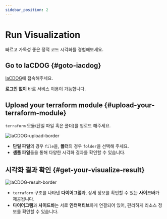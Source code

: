 ```yaml
---
sidebar_position: 2
---
```


# Run Visualization

빠르고 가독성 좋은 정적 코드 시각화를 경험해보세요.

## Go to IaCDOG {#goto-iacdog}


<DocsLogo />

[IaCDOG](https://www.initcloud.io/iacdog/visualizer)에 접속해주세요.

**로그인 없이** 바로 서비스 이용이 가능합니다.

## Upload your terraform module {#upload-your-terraform-module}

`terraform` 모듈(단일 파일 혹은 폴더)를 업로드 해주세요.

![IaCDOG-upload-border](./img/upload-with-sample.png)

- **단일 파일**의 경우 `file`을, **폴더**의 경우 `folder`을 선택해 주세요.
- **샘플 파일**들을 통해 다양한 시각화 결과를 확인할 수 있습니다.

## 시각화 결과 확인 {#get-your-visualize-result}

![IaCDOG-result-border](./img/result.png)

- `terraform` 구조를 나타낸 **다이어그램**과, 상세 정보를 확인할 수 있는 **사이드바**가 제공됩니다.
- **다이어그램**과 **사이드바**는 서로 **인터랙티브**하게 연결되어 있어, 편리하게 리소스 정보를 확인할 수 있습니다.
